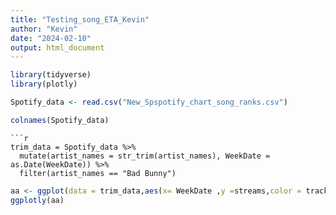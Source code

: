 ```yaml
---
title: "Testing_song_ETA_Kevin"
author: "Kevin"
date: "2024-02-10"
output: html_document
---
```


```r
library(tidyverse)
library(plotly)
```

```r
Spotify_data <- read.csv("New_Spspotify_chart_song_ranks.csv")
```

```r
colnames(Spotify_data)
```
```
```r
trim_data = Spotify_data %>%
  mutate(artist_names = str_trim(artist_names), WeekDate = as.Date(WeekDate)) %>% 
  filter(artist_names == "Bad Bunny")
```

```r
aa <- ggplot(data = trim_data,aes(x= WeekDate ,y =streams,color = track_name)) + geom_line() +theme(legend.position = "none")
ggplotly(aa)
```

